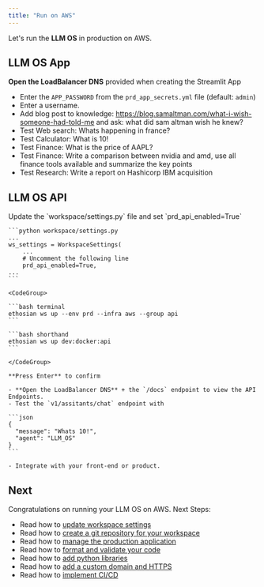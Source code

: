 ```yaml
---
title: "Run on AWS"
---
```


Let's run the **LLM OS** in production on AWS.

<Snippet file="aws-setup.mdx" />

<Snippet file="update-prd-secrets.mdx" />

<Snippet file="create-aws-resources.mdx" />

## LLM OS App

**Open the LoadBalancer DNS** provided when creating the Streamlit App

- Enter the `APP_PASSWORD` from the `prd_app_secrets.yml` file (default: `admin`)
- Enter a username.
- Add blog post to knowledge: https://blog.samaltman.com/what-i-wish-someone-had-told-me and ask: what did sam altman wish he knew?
- Test Web search: Whats happening in france?
- Test Calculator: What is 10!
- Test Finance: What is the price of AAPL?
- Test Finance: Write a comparison between nvidia and amd, use all finance tools available and summarize the key points
- Test Research: Write a report on Hashicorp IBM acquisition

## LLM OS API

<Steps>
  <Step title="Enable FastApi">
    Update the `workspace/settings.py` file and set `prd_api_enabled=True`

    ```python workspace/settings.py
    ...
    ws_settings = WorkspaceSettings(
        ...
        # Uncomment the following line
        prd_api_enabled=True,
    ...
    ```

  </Step>
  <Step title="Create FastApi resources">

    <CodeGroup>

    ```bash terminal
    ethosian ws up --env prd --infra aws --group api
    ```

    ```bash shorthand
    ethosian ws up dev:docker:api
    ```

    </CodeGroup>

    **Press Enter** to confirm

  </Step>
  <Step title="View API Endpoints">

    - **Open the LoadBalancer DNS** + the `/docs` endpoint to view the API Endpoints.
    - Test the `v1/assitants/chat` endpoint with

    ```json
    {
      "message": "Whats 10!",
      "agent": "LLM_OS"
    }
    ```

    - Integrate with your front-end or product.

  </Step>
</Steps>

<Snippet file="ai-app-update-production.mdx" />

<Snippet file="ai-app-delete-aws-resources.mdx" />

## Next

Congratulations on running your LLM OS on AWS. Next Steps:

- Read how to [update workspace settings](/templates/how-to/workspace-settings)
- Read how to [create a git repository for your workspace](/templates/how-to/git-repo)
- Read how to [manage the production application](/templates/how-to/production-app)
- Read how to [format and validate your code](/templates/how-to/format-and-validate)
- Read how to [add python libraries](/templates/how-to/install)
- Read how to [add a custom domain and HTTPS](/templates/how-to/domain-https)
- Read how to [implement CI/CD](/templates/how-to/ci-cd)